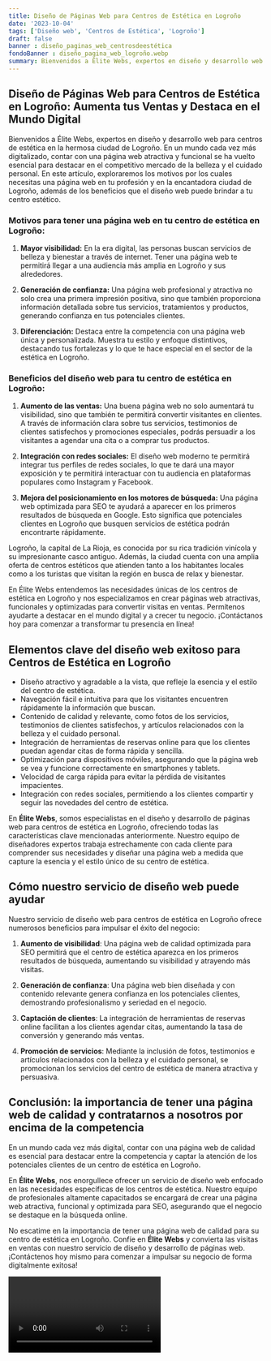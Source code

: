 ```yaml
---
title: Diseño de Páginas Web para Centros de Estética en Logroño
date: '2023-10-04'
tags: ['Diseño web', 'Centros de Estética', 'Logroño']
draft: false
banner : diseño_paginas_web_centrosdeestética
fondoBanner : diseño_pagina_web_logroño.webp
summary: Bienvenidos a Élite Webs, expertos en diseño y desarrollo web para centros de estética en la hermosa ciudad de Logroño. En un mundo cada vez más digitalizado, contar con una página web atractiva y funcional se ha vuelto esencial para destacar en el competitivo mercado de la belleza y el cuidado personal. En este artículo, exploraremos los motivos por los cuales necesitas una página web en tu profesión y en la encantadora ciudad de Logroño, además de los beneficios que el diseño web puede brindar a tu centro estético.
---
```


## Diseño de Páginas Web para Centros de Estética en Logroño: Aumenta tus Ventas y Destaca en el Mundo Digital

Bienvenidos a Élite Webs, expertos en diseño y desarrollo web para centros de estética en la hermosa ciudad de Logroño. En un mundo cada vez más digitalizado, contar con una página web atractiva y funcional se ha vuelto esencial para destacar en el competitivo mercado de la belleza y el cuidado personal. En este artículo, exploraremos los motivos por los cuales necesitas una página web en tu profesión y en la encantadora ciudad de Logroño, además de los beneficios que el diseño web puede brindar a tu centro estético.

### Motivos para tener una página web en tu centro de estética en Logroño:

1. **Mayor visibilidad:** En la era digital, las personas buscan servicios de belleza y bienestar a través de internet. Tener una página web te permitirá llegar a una audiencia más amplia en Logroño y sus alrededores.

2. **Generación de confianza:** Una página web profesional y atractiva no solo crea una primera impresión positiva, sino que también proporciona información detallada sobre tus servicios, tratamientos y productos, generando confianza en tus potenciales clientes.

3. **Diferenciación:** Destaca entre la competencia con una página web única y personalizada. Muestra tu estilo y enfoque distintivos, destacando tus fortalezas y lo que te hace especial en el sector de la estética en Logroño.

### Beneficios del diseño web para tu centro de estética en Logroño:

1. **Aumento de las ventas:** Una buena página web no solo aumentará tu visibilidad, sino que también te permitirá convertir visitantes en clientes. A través de información clara sobre tus servicios, testimonios de clientes satisfechos y promociones especiales, podrás persuadir a los visitantes a agendar una cita o a comprar tus productos.

2. **Integración con redes sociales:** El diseño web moderno te permitirá integrar tus perfiles de redes sociales, lo que te dará una mayor exposición y te permitirá interactuar con tu audiencia en plataformas populares como Instagram y Facebook.

3. **Mejora del posicionamiento en los motores de búsqueda:** Una página web optimizada para SEO te ayudará a aparecer en los primeros resultados de búsqueda en Google. Esto significa que potenciales clientes en Logroño que busquen servicios de estética podrán encontrarte rápidamente.

Logroño, la capital de La Rioja, es conocida por su rica tradición vinícola y su impresionante casco antiguo. Además, la ciudad cuenta con una amplia oferta de centros estéticos que atienden tanto a los habitantes locales como a los turistas que visitan la región en busca de relax y bienestar.

En Élite Webs entendemos las necesidades únicas de los centros de estética en Logroño y nos especializamos en crear páginas web atractivas, funcionales y optimizadas para convertir visitas en ventas. Permítenos ayudarte a destacar en el mundo digital y a crecer tu negocio. ¡Contáctanos hoy para comenzar a transformar tu presencia en línea!

<GifSeo />

<Cta />

## Elementos clave del diseño web exitoso para Centros de Estética en Logroño

- Diseño atractivo y agradable a la vista, que refleje la esencia y el estilo del centro de estética.
- Navegación fácil e intuitiva para que los visitantes encuentren rápidamente la información que buscan.
- Contenido de calidad y relevante, como fotos de los servicios, testimonios de clientes satisfechos, y artículos relacionados con la belleza y el cuidado personal.
- Integración de herramientas de reservas online para que los clientes puedan agendar citas de forma rápida y sencilla.
- Optimización para dispositivos móviles, asegurando que la página web se vea y funcione correctamente en smartphones y tablets.
- Velocidad de carga rápida para evitar la pérdida de visitantes impacientes.
- Integración con redes sociales, permitiendo a los clientes compartir y seguir las novedades del centro de estética.

En **Élite Webs**, somos especialistas en el diseño y desarrollo de páginas web para centros de estética en Logroño, ofreciendo todas las características clave mencionadas anteriormente. Nuestro equipo de diseñadores expertos trabaja estrechamente con cada cliente para comprender sus necesidades y diseñar una página web a medida que capture la esencia y el estilo único de su centro de estética.

## Cómo nuestro servicio de diseño web puede ayudar

Nuestro servicio de diseño web para centros de estética en Logroño ofrece numerosos beneficios para impulsar el éxito del negocio:

1. **Aumento de visibilidad**: Una página web de calidad optimizada para SEO permitirá que el centro de estética aparezca en los primeros resultados de búsqueda, aumentando su visibilidad y atrayendo más visitas.

2. **Generación de confianza**: Una página web bien diseñada y con contenido relevante genera confianza en los potenciales clientes, demostrando profesionalismo y seriedad en el negocio.

3. **Captación de clientes**: La integración de herramientas de reservas online facilitan a los clientes agendar citas, aumentando la tasa de conversión y generando más ventas.

4. **Promoción de servicios**: Mediante la inclusión de fotos, testimonios e artículos relacionados con la belleza y el cuidado personal, se promocionan los servicios del centro de estética de manera atractiva y persuasiva.

## Conclusión: la importancia de tener una página web de calidad y contratarnos a nosotros por encima de la competencia

En un mundo cada vez más digital, contar con una página web de calidad es esencial para destacar entre la competencia y captar la atención de los potenciales clientes de un centro de estética en Logroño.

En **Élite Webs**, nos enorgullece ofrecer un servicio de diseño web enfocado en las necesidades específicas de los centros de estética. Nuestro equipo de profesionales altamente capacitados se encargará de crear una página web atractiva, funcional y optimizada para SEO, asegurando que el negocio se destaque en la búsqueda online.

No escatime en la importancia de tener una página web de calidad para su centro de estética en Logroño. Confíe en **Élite Webs** y convierta las visitas en ventas con nuestro servicio de diseño y desarrollo de páginas web. ¡Contáctenos hoy mismo para comenzar a impulsar su negocio de forma digitalmente exitosa!

<Video />

<CtaBot job='Centros de Estética' city='Logroño'/>

<Gmaps query='Logroño+españa+maps' />